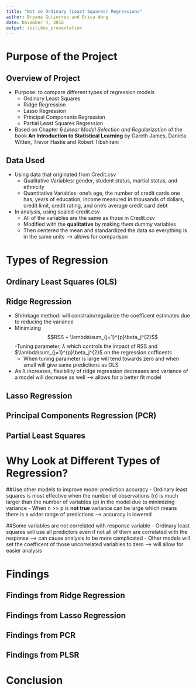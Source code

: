 ```yaml
---
title: "Not so Ordinary (Least Squares) Regressions"
author: Bryana Gutierrez and Erica Wong
date: November 4, 2016
output: ioslides_presentation
---
```

# Purpose of the Project

## Overview of Project
- Purpose: to compare different types of regression models
    - Ordinary Least Squares
    - Ridge Regression
    - Lasso Regression
    - Principal Components Regression
    - Partial Least Squares Regression
- Based on Chapter 6 *Linear Model Selection and Regularization* of the book **An Introduction to Statistical Learning** by Gareth James, Daniela Witten, Trevor Hastie and Robert Tibshirani

## Data Used
- Using data that originated from Credit.csv
    - Qualitative Variables: gender, student status, martial status, and ethnicity
    - Quantitative Variables: one's age, the number of credit cards one has, years of education, income measured in thousands of dollars, credit limit, credit rating, and one's average credit card debt
- In analysis, using scaled-credit.csv
    - All of the variables are the same as those in Credit.csv
    - Modified with the **qualitative** by making them dummy variables
    - Then centered the mean and standardized the data so everything is in the same units --> allows for comparison
    
# Types of Regression

## Ordinary Least Squares (OLS)

## Ridge Regression
- Shrinkage method: will constrain/regularize the coefficent estimates due to reducing the variance
- Minimizing $$RSS + \lambda\sum_{j=1}^{p}\beta_j^{2}$$
-Tuning parameter, $\lambda$ which controls the impact of RSS and $\lambda\sum_{j=1}^{p}\beta_j^{2}$ on the regression cofficents
    - When tuning parameter is large will tend towards zero and when small will give same predictions as OLS
- As $\lambda$ increases, flexibility of ridge regression decreases and variance of a model will decrease as well --> allows for a better fit model

## Lasso Regression

## Principal Components Regression (PCR)

## Partial Least Squares

# Why Look at Different Types of Regression?

##Use other models to improve model prediction accuracy
- Ordinary least squares is most effective when the number of observations (n) is much larger than the number of variables (p) in the model due to minimizing variance
- When n >> p is **not true** variance can be large which means there is a wider range of predictions --> accuracy is lowered

##Some variables are not correlated with response variable
- Ordinary least squares will use all predictors even if not all of them are correlated with the response --> can cause analysis to be more complicated
- Other models will set the coefficent of those uncorrelated variables to zero --> will allow for easier analysis

# Findings

## Findings from Ridge Regression

## Findings from Lasso Regression

## Findings from PCR

## Findings from PLSR

# Conclusion


